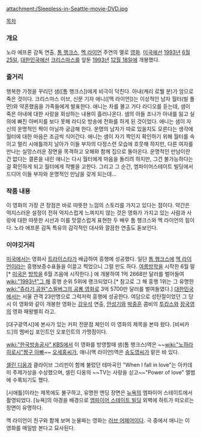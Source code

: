 attachment:/Sleepless-in-Seattle-movie-DVD.jpg

[[목차]]

=== 개요 ===
노라 에프론 감독 연출, [[톰 행크스]], [[멕 라이언]] 주연의 멜로 [[영화]]. [[미국]]에선 [[1993년]] [[6월 25일]], [[대한민국]]에선 [[크리스마스]]를 앞둔 [[1993년]] [[12월 18일]]에 개봉했다.

=== 줄거리 ===
행복한 가정을 꾸리던 샘([톰 행크스])에게 비극이 닥친다. 아내(캐리 로웰 분)가 암으로 죽은 것이다. 
크리스마스 이브, 신문 기자 애니([맥 라이언])는 이상적인 남자 월터(빌 풀먼)와 약혼했음을 가족들에게 발표한다. 
애니는 차를 몰고 가다 라디오를 듣는데, 샘이 죽은 아내에 대한 사랑을 회상하는 내용이 흘러나온다. 샘의 아들 조나가 아내를 잃고 실의에 빠진 아버지를 보다 못해 라디오 방송에 전화를 하게 된 것이었다. 
애니는 샘이 자신의 운명적인 짝이 아닐까 궁금해 한다. 운명의 남자가 따로 있을지도 모른다는 생각에 월터에 대한 마음은 조금씩 식어간다. 애니는 샘이 자기 짝인지 확인하기 위해 월터를 속이고 멀리 시애틀까지 날아가 이들 부자의 다정스런 모습에 흐뭇해 하지만, 다른 여자를 만나는 실망스러운 장면을 목격하고 오해와 함께 집으로 돌아온다. 운명적인 만남이란 건 없다는 결론을 내린 애니는 다시 월터에게 마음을 돌리려 하지만, 그건 불가능하다는 걸 확인하게 되고 월터에게 작별을 고한다. 
그리고 그 순간, 엠파이어스테이트 빌딩에서 드디어 이들 부자와 운명적인 만남을 갖게 되는데...

=== 작품 내용 === 
이 영화의 가장 큰 장점은 바로 따뜻한 느낌의 스토리를 가지고 있다는 점이다. 
약간은 억지스러운 설정이 전혀 억지스럽게 느껴지지 않는 것은 영화가 가지고 있는 사람과 사랑에 대한 따뜻한 시선과 이를 맛깔스럽게 표현한 두 배우 톰 행크스와 멕 라이언의 힘이다. 노라 애프론 감독 특유의 감각적인 대사와 깔끔한 연출도 돋보인다.

=== 이야깃거리 === 
[[미국]]에서는 영화사 [[트라이스타]]가 배급하여 흥행에 성공했다. 일단 [[톰 행크스]]에 [[멕 라이언]]이라는 흥행보증수표들을 이끌고 찍었으니 그럴 만도 하다. [[여름방학]]을 시작한 6월 말[* [[미국]]은 [[방학]]을 6월 즈음에 시작한다.] 에 개봉하여 1억 2668만 달러를 벌어들여 [[wiki:"1993년"그 해]] 흥행 순위 5위에 랭크되었다.[* 참고로 그 해 흥행 1위는 그 유명한 [[wiki:"쥬라기 공원"스필버그의 공룡 영화]]로 3억 5700만 달러를 벌여들였다.] [[대한민국]]에서는 서울 관객 23만명으로 그럭저럭 흥행에 성공한다. 여담으로 성탄절이었던 그 당시 이 영화와 같이 개봉한 영화는 [[강우석]] 연출, [[안성기]]와 [[박중훈]] 콤비의 [[투캅스]]와 [[장국영]]의 영화 패왕별희 라고.

[대구광역시]에 본사가 있는 커피 전문점 체인이 이 영화의 제목을 본따 왔다. [비씨카드]의 멤버십 포인트인 오포인트의 가맹점이다.

[[wiki:"한국방송공사" KBS]]에서 이 영화를 방영할때 샘(톰 행크스)역은 ~~[[wiki:"노하라 히로시"짱구 아빠]]~~ [[오세홍]]씨가, 애니(맥 라이언)역은 [[송도영]]씨가 맡은 바 있다.

[[셀린 디옹]]과 클라이브 그리핀이 함께 불렀던 테마곡인 "When I fall in love"는 아카데미 주제가상을 수상했으며, 셀린 디옹의 ~~TV는 사랑을 싣고~~"Power of love" 앨범에 수록되기도 했다.
{{{#!html
<iframe width="420" height="315" src="https://www.youtube.com/embed/WFbKiUG0YbU" frameborder="0" allowfullscreen></iframe></embed></object>}}}

[시애틀]이라는 제목에도 불구하고, 유명한 엔딩 장면은 [[뉴욕]]의 엠파이어 스테이트에서 촬영되었다. [뉴욕]의 야경을 배경으로 [[엠파이어 스테이트 빌딩]] 외벽에 하트가 떠오르는 장면이 유명하다.

맥 라이언이 친구와 함께 보며 눈물짜는 영화는 [[러브 어페어]]이다. 극 중에서 애니는 이 영화를 매일밤 본다고 묘사된다.
